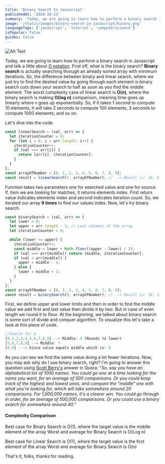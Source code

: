 ```yaml
---
title: 'Binary Search In Javascript'
publishedAt: '2020-10-23'
summary: 'Today, we are going to learn how to perform a binary search in Javascript and talk a little about O n... Tagged with javascript, datastructures, webdev, computerscience.'
image: '/static/images/binary-search-in-javascript/binary.png'
languageTags: ['javascript', 'tutorial', 'computerscience']
isPopular: false
guides: false
---
```


![Alt Text](/static/images/binary-search-in-javascript/binary.png)

Today, we are going to learn how to perform a binary search in Javascript and talk a little about [O notation](https://en.wikipedia.org/wiki/Big_O_notation). First off, what is the binary search? **Binary search** is actually searching through an already sorted array with minimum iterations. So, the difference between binary and linear search, where we just try to find the desired value by going through each element is binary search cuts down your search to half as soon as you find the middle element. The worst complexity case of linear search is **O(n)**, where the binary search is making **O(log n)** comparison, meaning time goes up linearly where <code>n</code> goes up exponentially. So, if it takes 1 second to compute 10 elements, it will take 2 seconds to compute 100 elements, 3 seconds to compute 1000 elements, and so on.

Let's dive into the code.

```javascript
const linearSearch = (val, arr) => {
  let iterationCounter = 0;
  for (let i = 0; i < arr.length; i++) {
    iterationCounter++;
    if (val === arr[i]) {
      return [arr[i], iterationCounter];
    }
  }
};
const arrayOfNumber = [0, 1, 2, 3, 4, 5, 6, 7, 8, 9];
const result = linearSearch(7, arrayOfNumber); // --> Result is: [8, 9]
```

Function takes two parameters one for searched value and one for source. If, item we are looking for matches, it returns elements index. First return value indicates elements index and second indicates iteration count. So, we iterated our array **9 times** to find our values index. Now, let's try binary search.

```javascript
const binarySearch = (val, arr) => {
  let lower = 0;
  let upper = arr.length - 1; // Last element of the array
  let iterationCounter = 0;

  while (lower <= upper) {
    iterationCounter++;
    const middle = lower + Math.floor((upper - lower) / 2);
    if (val === arr[middle]) return [middle, iterationCounter];
    if (val < arr[middle]) {
      upper = middle - 1;
    } else {
      lower = middle + 1;
    }
  }
};
const arrayOfNumber = [0, 1, 2, 3, 4, 5, 6, 7, 8, 9];
const result = binarySearch(8, arrayOfNumber); // --> Result is: [8, 3]
```

First, we define upper and lower limits and then in order to find the middle value we add first and last value then divide it by two. But in case of even length we round it to floor. At the beginning, we talked about binary search is some sort of divide and conquer algorithm. To visualize this let's take a look at this piece of code.

```javascript
//Search for 8
[0,1,2,3,4,5,6,7,8,9] --> Middle: 4 (Rounds to lower)
[5,6,7,8,9] --> Middle: 7
[8,9] ---> Since value equals middle which is: 8
```

As you can see we find the same value doing a lot fewer iterations. Now, you may ask why do I use binary search, right? I'm going to answer this question using [Scott Berry's](https://www.quora.com/profile/Scott-Berry-1) answer in Quora: "_So, say you have an alphabetical list of 1000 names. You could go one at a time looking for the name you want, for an average of 500 comparisons. Or you could keep track of the highest and lowest ones, and compare the "middle" one with what you're looking for, which will take somewhere around 20 comparisons. For 1,000,000 names, it's a clearer win. You could go through in order, for an average of 500,000 comparisons. Or you could use a binary search for somewhere around 40._"

<h4>Complexity Comparison</h4>
Best case for Binary Search is O(1), where the target value is the middle element of the array Worst
and average for Binary Search is O(Log n)

Best case for Linear Search is O(1), where the target value is the first element of the array
Worst and average for Binary Search is O(n)

That's it, folks, thanks for reading.
